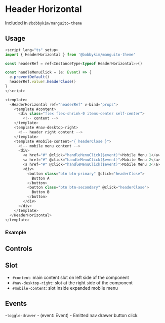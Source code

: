 
<Meta of={Stories} />

# Header Horizontal

Included in `@bobbykim/manguito-theme`

## Usage

```js
<script lang="ts" setup>
import { HeaderHorizontal } from '@bobbykim/manguito-theme'

const headerRef = ref<InstanceType<typeof HeaderHorizontal>>()

const handleMenuClick = (e: Event) => {
  e.preventDefault()
  headerRef.value!.headerClose()
}
</script>

<template>
  <HeaderHorizontal ref="headerRef" v-bind="props">
    <template #content>
      <div class="flex flex-shrink-0 items-center self-center">
        <!-- content -->
    </template>
    <template #nav-desktop-right>
      <!-- header right content -->
    </template>
    <template #mobile-content="{ headerClose }">
      <!-- mobile menu content -->
      <div>
        <a href="#" @click="handleMenuClick($event)">Mobile Menu 1</a>
        <a href="#" @click="handleMenuClick($event)">Mobile Menu 2</a>
        <a href="#" @click="handleMenuClick($event)">Mobile Menu 3</a>
        <div>
          <button class="btn btn-primary" @click="headerClose">
            Button A
          </button>
          <button class="btn btn-secondary" @click="headerClose">
            Button B
          </button>
        </div>
      </div>
    </template>
  </HeaderHorizontal>
</template>
```

### Example

<Canvas of={Stories.HeaderHorizontalEmptySlots} />

## Controls

<Controls of={Stories.HeaderHorizontalEmptySlots} />

## Slot

- `#content`: main content slot on left side of the component
- `#nav-desktop-right`: slot at the right side of the component
- `#mobile-content`: slot inside expanded mobile menu

## Events

-`toggle-drawer` - (event: Event) - Emitted nav drawer button click
